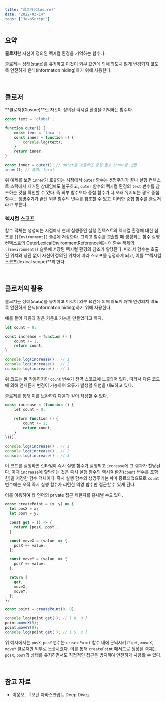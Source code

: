 ```yaml
---
title: "클로저(Closure)"
date: "2022-03-14"
tags: ["JavaScript"]
---
```


## 요약

**클로저**란 자신이 정의된 렉시컬 환경을 기억하는 함수다.

클로저는 상태(state)를 유지하고 이것이 외부 요인에 의해 의도치 않게 변경되지 않도록 안전하게 은닉(information hiding)하기 위해 사용한다.

<br />

## 클로저

 **클로저(Closure)**란 자신이 정의된 렉시컬 환경을 기억하는 함수다.

```javascript
const text = 'global';

function outer() {
    const text = 'local';
    const inner = function () {
        console.log(text);
    }
    return inner;
}

const inner = outer(); // outer를 호출하면 중첩 함수 inner를 반환
inner(); // 출력: local
```

위 예제를 보면 `inner`가 호출되는 시점에서 `outer` 함수는 생명주기가 끝나 실행 컨텍스트 스택에서 제거된 상태임에도 불구하고, `outer` 함수의 렉시컬 환경의 `text` 변수를 참조하는 것을 확인할 수 있다. 즉 외부 함수보다 중첩 함수가 더 오래 유지되는 경우 중첩 함수는 생명주기가 끝난 외부 함수의 변수를 참조할 수 있고, 이러한 중첩 함수를 클로저라고 부른다.

### 렉시컬 스코프

함수 객체는 생성되는 시점에서 현재 실행중인 실행 컨텍스트의 렉시컬 환경에 대한 참조를 `[[Environment]]` 슬롯에 저장한다. 그리고 함수를 호출할 때 생성되는 함수 실행 컨텍스트의 OuterLexicalEnvironmentReference에는 이 함수 객체의 `[[Environment]]` 슬롯에 저장된 렉시컬 환경의 참조가 할당된다. 따라서 함수는 호출된 위치와 상관 없이 자신이 정의된 위치에 따라 스코프를 결정하게 되고, 이를 **렉시컬 스코프(lexical scope)**라 한다.

<br />

## 클로저의 활용

클로저는 상태(state)를 유지하고 이것이 외부 요인에 의해 의도치 않게 변경되지 않도록 안전하게 은닉(information hiding)하기 위해 사용한다.

예를 들어 다음과 같은 카운트 기능을 만들었다고 하자.

```javascript
let count = 0;

const increase = function () {
    count += 1;
    return count;
}

console.log(increase()); // 1
console.log(increase()); // 2
console.log(increase()); // 3
```

위 코드는 잘 작동하지만 `count` 변수가 전역 스코프에 노출되어 있다. 따라서 다른 코드에 의해 언제든지 변경이 가능하여 오류가 발생할 위험을 내포하고 있다.

클로저를 통해 이를 보완하여 다음과 같이 작성할 수 있다.

```javascript
const increase = (function () {
	let count = 0;
    
    return function () {
        count += 1;
        return count;
    }
})();

console.log(increase()); // 1
console.log(increase()); // 2
console.log(increase()); // 3
```

이 코드를 실행하면 런타임에 즉시 실행 함수가 실행되고 `increase`에 그 결과가 할당된다. 이때 `increase`에 할당되는 것은 즉시 실행 함수의 렉시컬 환경(`count` 변수를 포함한)을 저장한 함수 객체이다. 즉시 실행 함수의 생명주기는 이미 종료되었으므로 `count` 변수에는 오직 즉시 실행 함수가 리턴한 익명 함수만 접근할 수 있게 된다.

이를 이용하여 타 언어의 private 접근 제한자를 흉내낼 수도 있다.

```javascript
const createPoint = (x, y) => {
  let posX = x;
  let posY = y;

  const get = () => {
    return [posX, posY];
  }

  const moveX = (value) => {
    posX += value;
  };

  const moveY = (value) => {
    posY += value;
  };

  return {
    get,
    moveX,
    moveY,
  };
};

const point = createPoint(0, 0);

console.log(point.get()); // [ 0, 0 ]
point.moveX(5);
point.moveY(8);
console.log(point.get()); // [ 5, 8 ]
```

위 예시에서는 `posX`, `posY` 변수는 `createPoint` 함수 내에 은닉시키고 `get`, `moveX`, `moveY` 클로저만 외부로 노출시켰다. 이를 통해 `createPoint` 메서드로 생성된 객체는 `posX`, `posY`의 상태를 유지하면서도 직접적인 접근은 방지하여 안전하게 사용할 수 있다.

<br />

## 참고 자료

- 이웅모, 『모던 자바스크립트 Deep Dive』

